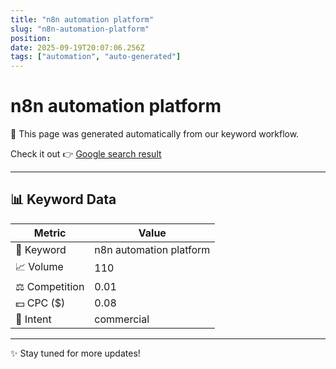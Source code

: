 ```yaml
---
title: "n8n automation platform"
slug: "n8n-automation-platform"
position: 
date: 2025-09-19T20:07:06.256Z
tags: ["automation", "auto-generated"]
---
```



# n8n automation platform

<Alert>
  🚀 This page was generated automatically from our keyword workflow.
</Alert>

Check it out 👉 [Google search result]()

---

## 📊 Keyword Data

| Metric         | Value        |
|----------------|--------------|
| 🔑 Keyword     | n8n automation platform   |
| 📈 Volume      | 110 |
| ⚖️ Competition | 0.01 |
| 💵 CPC ($)     | 0.08 |
| 🎯 Intent      | commercial |

---

✨ Stay tuned for more updates!
